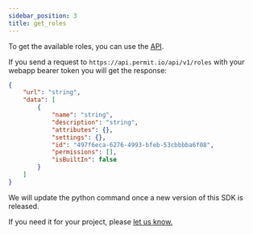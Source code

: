 ```yaml
---
sidebar_position: 3
title: get_roles
---
```


To get the available roles, you can use the [API](https://api.permit.io/redoc#tag/Roles/operation/list_roles).

If you send a request to `https://api.permit.io/api/v1/roles` with your webapp bearer token you will get the response:

```json
{
	"url": "string",
	"data": [
		{
			"name": "string",
			"description": "string",
			"attributes": {},
			"settings": {},
			"id": "497f6eca-6276-4993-bfeb-53cbbbba6f08",
			"permissions": [],
			"isBuiltIn": false
		}
	]
}
```

We will update the python command once a new version of this SDK is released.

If you need it for your project, please [let us know.](mailto:help@permit.io)

<!-- ```python

``` -->
